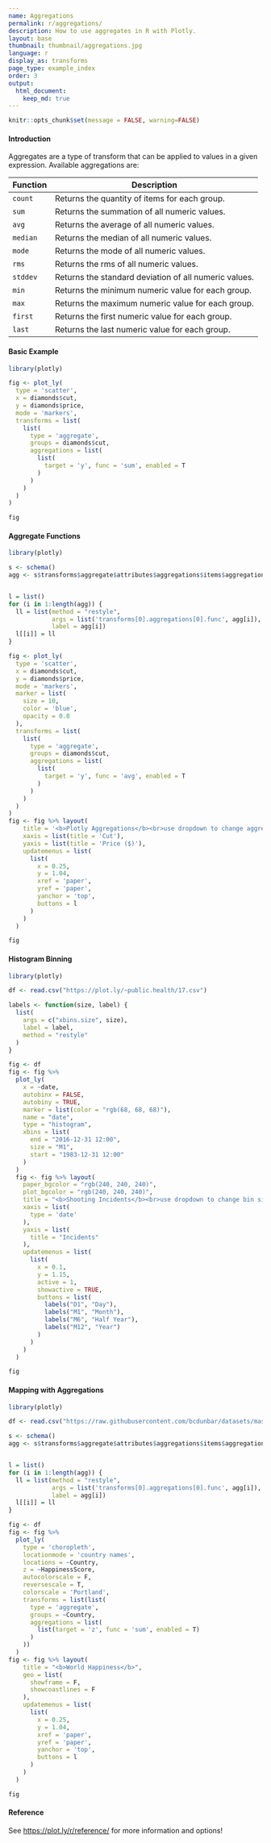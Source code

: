 ```yaml
---
name: Aggregations
permalink: r/aggregations/
description: How to use aggregates in R with Plotly.
layout: base
thumbnail: thumbnail/aggregations.jpg
language: r
display_as: transforms
page_type: example_index
order: 3
output:
  html_document:
    keep_md: true
---
```


```r
knitr::opts_chunk$set(message = FALSE, warning=FALSE)
```
#### Introduction

Aggregates are a type of transform that can be applied to values in a given expression. Available aggregations are:

Function | Description
------------- | -------------
`count` | Returns the quantity of items for each group.
`sum` | Returns the summation of all numeric values.
`avg` | Returns the average of all numeric values.
`median` | Returns the median of all numeric values.
`mode` | Returns the mode of all numeric values.
`rms` | Returns the rms of all numeric values.
`stddev` | Returns the standard deviation of all numeric values.
`min` | Returns the minimum numeric value for each group.
`max` | Returns the maximum numeric value for each group.
`first` | Returns the first numeric value for each group.
`last` | Returns the last numeric value for each group.

#### Basic Example

```r
library(plotly)

fig <- plot_ly(
  type = 'scatter',
  x = diamonds$cut,
  y = diamonds$price,
  mode = 'markers',
  transforms = list(
    list(
      type = 'aggregate',
      groups = diamonds$cut,
      aggregations = list(
        list(
          target = 'y', func = 'sum', enabled = T
        )
      )
    )
  )
)

fig
```

#### Aggregate Functions

``` r
library(plotly)

s <- schema()
agg <- s$transforms$aggregate$attributes$aggregations$items$aggregation$func$values


l = list()
for (i in 1:length(agg)) {
  ll = list(method = "restyle",
            args = list('transforms[0].aggregations[0].func', agg[i]),
            label = agg[i]) 
  l[[i]] = ll
}

fig <- plot_ly(
  type = 'scatter',
  x = diamonds$cut,
  y = diamonds$price,
  mode = 'markers',
  marker = list(
    size = 10,
    color = 'blue',
    opacity = 0.8
  ),
  transforms = list(
    list(
      type = 'aggregate',
      groups = diamonds$cut,
      aggregations = list(
        list(
          target = 'y', func = 'avg', enabled = T
        )
      )
    )
  )
)
fig <- fig %>% layout(
    title = '<b>Plotly Aggregations</b><br>use dropdown to change aggregation',
    xaxis = list(title = 'Cut'),
    yaxis = list(title = 'Price ($)'),
    updatemenus = list(
      list(
        x = 0.25,
        y = 1.04,
        xref = 'paper',
        yref = 'paper',
        yanchor = 'top',
        buttons = l
      )
    )
  )

fig
```


#### Histogram Binning

``` r
library(plotly)

df <- read.csv("https://plot.ly/~public.health/17.csv")

labels <- function(size, label) {
  list(
    args = c("xbins.size", size), 
    label = label, 
    method = "restyle"
  )
}

fig <- df 
fig <- fig %>%
  plot_ly(
    x = ~date,
    autobinx = FALSE, 
    autobiny = TRUE, 
    marker = list(color = "rgb(68, 68, 68)"), 
    name = "date", 
    type = "histogram", 
    xbins = list(
      end = "2016-12-31 12:00", 
      size = "M1", 
      start = "1983-12-31 12:00"
    )
  )
  fig <- fig %>% layout(
    paper_bgcolor = "rgb(240, 240, 240)", 
    plot_bgcolor = "rgb(240, 240, 240)", 
    title = "<b>Shooting Incidents</b><br>use dropdown to change bin size",
    xaxis = list(
      type = 'date'
    ),
    yaxis = list(
      title = "Incidents"
    ),
    updatemenus = list(
      list(
        x = 0.1, 
        y = 1.15,
        active = 1, 
        showactive = TRUE,
        buttons = list(
          labels("D1", "Day"),
          labels("M1", "Month"),
          labels("M6", "Half Year"),
          labels("M12", "Year")
        )
      )
    )
  )

fig
```

#### Mapping with Aggregations

``` r
library(plotly)

df <- read.csv("https://raw.githubusercontent.com/bcdunbar/datasets/master/worldhappiness.csv")

s <- schema()
agg <- s$transforms$aggregate$attributes$aggregations$items$aggregation$func$values


l = list()
for (i in 1:length(agg)) {
  ll = list(method = "restyle",
            args = list('transforms[0].aggregations[0].func', agg[i]),
            label = agg[i]) 
  l[[i]] = ll
}

fig <- df 
fig <- fig %>%
  plot_ly(
    type = 'choropleth',
    locationmode = 'country names',
    locations = ~Country,
    z = ~HappinessScore,
    autocolorscale = F,
    reversescale = T,
    colorscale = 'Portland', 
    transforms = list(list(
      type = 'aggregate',
      groups = ~Country,
      aggregations = list(
        list(target = 'z', func = 'sum', enabled = T)
      )
    ))
  )
fig <- fig %>% layout(
    title = "<b>World Happiness</b>",
    geo = list(
      showframe = F,
      showcoastlines = F
    ),
    updatemenus = list(
      list(
        x = 0.25,
        y = 1.04,
        xref = 'paper',
        yref = 'paper',
        yanchor = 'top',
        buttons = l
      )
    )
  )

fig
```

#### Reference

See [https://plot.ly/r/reference/](https://plot.ly/r/reference/) for more information and options!
